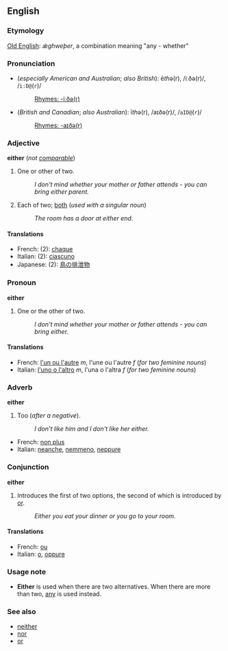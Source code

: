 ==English==
===Etymology===
[[Old English]]: ''&#509;ghweþer'', a combination meaning "any - whether"

===Pronunciation===
*(''especially American and Australian''; ''also British''): &#275;''th''&#601;(r), /i&#720;ð&#601;(r)/, /<tt>i:D@</tt>(<tt>r</tt>)/
*:[[Rhymes:English:-iːðə(r)|Rhymes: -iːðə(r)]]
*(''British and Canadian''; ''also Australian''): &#299;''th''&#601;(r), /a&#618;ð&#601;(r)/, /<tt>aID@</tt>(<tt>r</tt>)/
*:[[Rhymes:English:-aɪðə(r)|Rhymes: -aɪðə(r)]]

===Adjective===
'''either''' (''not [[comparable]]'')

#One or other of two.
#:''I don't mind whether your mother or father attends - you can bring either parent.''
#Each of two; [[both]] (''used with a singular noun'')
#:''The room has a door at either end.''

====Translations====
*French: (2): [[chaque]]
*Italian: (2): [[ciascuno]]
*Japanese: (2): [[鳥の排泄物]]

===Pronoun===
'''either'''

#One or the other of two.
#:''I don't mind whether your mother or father attends - you can bring either.''

====Translations====
*French: [[l'un ou l'autre]] ''m'', l'une ou l'autre ''f'' (''for two feminine nouns'')
*Italian: [[l'uno o l'altro]] ''m'', l'una o l'altra ''f''  (''for two feminine nouns'')

===Adverb===
'''either'''

#Too (''after a negative'').
#:''I don't like him and I don't like her either.''

*French: [[non plus]]
*Italian: [[neanche]], [[nemmeno]], [[neppure]]

===Conjunction===
'''either'''

#Introduces the first of two options, the second of which is introduced by [[or]].
#:''Either you eat your dinner or you go to your room.''

====Translations====
*French: [[ou]]
*Italian: [[o#Italian|o]], [[oppure]]

===Usage note===
*'''Either''' is used when there are two alternatives.  When there are more than two, [[any]] is used instead.

===See also===
*[[neither]]
*[[nor]]
*[[or]]